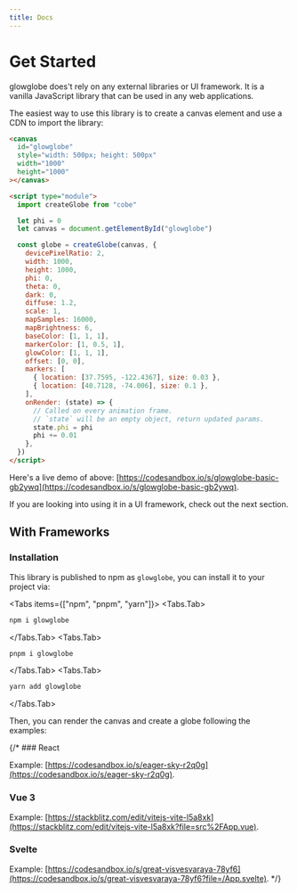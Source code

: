 ```yaml
---
title: Docs
---
```


# Get Started

glowglobe does't rely on any external libraries or UI framework. It is a vanilla JavaScript library that can be used in any web applications.

The easiest way to use this library is to create a canvas element and use a CDN to import the library:

```html filename="index.html"
<canvas
  id="glowglobe"
  style="width: 500px; height: 500px"
  width="1000"
  height="1000"
></canvas>

<script type="module">
  import createGlobe from "cobe"

  let phi = 0
  let canvas = document.getElementById("glowglobe")

  const globe = createGlobe(canvas, {
    devicePixelRatio: 2,
    width: 1000,
    height: 1000,
    phi: 0,
    theta: 0,
    dark: 0,
    diffuse: 1.2,
    scale: 1,
    mapSamples: 16000,
    mapBrightness: 6,
    baseColor: [1, 1, 1],
    markerColor: [1, 0.5, 1],
    glowColor: [1, 1, 1],
    offset: [0, 0],
    markers: [
      { location: [37.7595, -122.4367], size: 0.03 },
      { location: [40.7128, -74.006], size: 0.1 },
    ],
    onRender: (state) => {
      // Called on every animation frame.
      // `state` will be an empty object, return updated params.
      state.phi = phi
      phi += 0.01
    },
  })
</script>
```

Here's a live demo of above: [https://codesandbox.io/s/glowglobe-basic-gb2ywq](https://codesandbox.io/s/glowglobe-basic-gb2ywq).

If you are looking into using it in a UI framework, check out the next section.

## With Frameworks

### Installation

This library is published to npm as `glowglobe`, you can install it to your project via:


<Tabs items={["npm", "pnpm", "yarn"]}>
  <Tabs.Tab>
  ```bash
  npm i glowglobe
  ```
  </Tabs.Tab>
  <Tabs.Tab>
  ```bash
  pnpm i glowglobe
  ```
  </Tabs.Tab>
  <Tabs.Tab>
  ```bash
  yarn add glowglobe
  ```
  </Tabs.Tab>
</Tabs>

Then, you can render the canvas and create a globe following the examples:

{/* ### React

Example: [https://codesandbox.io/s/eager-sky-r2q0g](https://codesandbox.io/s/eager-sky-r2q0g).

### Vue 3

Example: [https://stackblitz.com/edit/vitejs-vite-l5a8xk](https://stackblitz.com/edit/vitejs-vite-l5a8xk?file=src%2FApp.vue).

### Svelte

Example: [https://codesandbox.io/s/great-visvesvaraya-78yf6](https://codesandbox.io/s/great-visvesvaraya-78yf6?file=/App.svelte). */}
